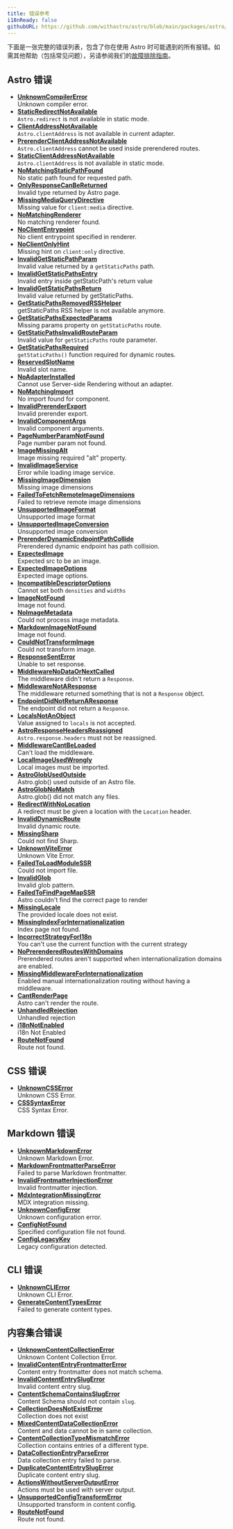 ```yaml
---
title: 错误参考
i18nReady: false
githubURL: https://github.com/withastro/astro/blob/main/packages/astro/src/core/errors/errors-data.ts
---
```


下面是一张完整的错误列表，包含了你在使用 Astro 时可能遇到的所有报错。如需其他帮助（包括常见问题），另请参阅我们的[故障排除指南](/zh-cn/guides/troubleshooting/)。

## Astro 错误

- [**UnknownCompilerError**](/zh-cn/reference/errors/unknown-compiler-error/)<br/>Unknown compiler error.
- [**StaticRedirectNotAvailable**](/zh-cn/reference/errors/static-redirect-not-available/)<br/>`Astro.redirect` is not available in static mode.
- [**ClientAddressNotAvailable**](/zh-cn/reference/errors/client-address-not-available/)<br/>`Astro.clientAddress` is not available in current adapter.
- [**PrerenderClientAddressNotAvailable**](/zh-cn/reference/errors/prerender-client-address-not-available/)<br/>`Astro.clientAddress` cannot be used inside prerendered routes.
- [**StaticClientAddressNotAvailable**](/zh-cn/reference/errors/static-client-address-not-available/)<br/>`Astro.clientAddress` is not available in static mode.
- [**NoMatchingStaticPathFound**](/zh-cn/reference/errors/no-matching-static-path-found/)<br/>No static path found for requested path.
- [**OnlyResponseCanBeReturned**](/zh-cn/reference/errors/only-response-can-be-returned/)<br/>Invalid type returned by Astro page.
- [**MissingMediaQueryDirective**](/zh-cn/reference/errors/missing-media-query-directive/)<br/>Missing value for `client:media` directive.
- [**NoMatchingRenderer**](/zh-cn/reference/errors/no-matching-renderer/)<br/>No matching renderer found.
- [**NoClientEntrypoint**](/zh-cn/reference/errors/no-client-entrypoint/)<br/>No client entrypoint specified in renderer.
- [**NoClientOnlyHint**](/zh-cn/reference/errors/no-client-only-hint/)<br/>Missing hint on `client:only` directive.
- [**InvalidGetStaticPathParam**](/zh-cn/reference/errors/invalid-get-static-path-param/)<br/>Invalid value returned by a `getStaticPaths` path.
- [**InvalidGetStaticPathsEntry**](/zh-cn/reference/errors/invalid-get-static-paths-entry/)<br/>Invalid entry inside getStaticPath's return value
- [**InvalidGetStaticPathsReturn**](/zh-cn/reference/errors/invalid-get-static-paths-return/)<br/>Invalid value returned by getStaticPaths.
- [**GetStaticPathsRemovedRSSHelper**](/zh-cn/reference/errors/get-static-paths-removed-rsshelper/)<br/>getStaticPaths RSS helper is not available anymore.
- [**GetStaticPathsExpectedParams**](/zh-cn/reference/errors/get-static-paths-expected-params/)<br/>Missing params property on `getStaticPaths` route.
- [**GetStaticPathsInvalidRouteParam**](/zh-cn/reference/errors/get-static-paths-invalid-route-param/)<br/>Invalid value for `getStaticPaths` route parameter.
- [**GetStaticPathsRequired**](/zh-cn/reference/errors/get-static-paths-required/)<br/>`getStaticPaths()` function required for dynamic routes.
- [**ReservedSlotName**](/zh-cn/reference/errors/reserved-slot-name/)<br/>Invalid slot name.
- [**NoAdapterInstalled**](/zh-cn/reference/errors/no-adapter-installed/)<br/>Cannot use Server-side Rendering without an adapter.
- [**NoMatchingImport**](/zh-cn/reference/errors/no-matching-import/)<br/>No import found for component.
- [**InvalidPrerenderExport**](/zh-cn/reference/errors/invalid-prerender-export/)<br/>Invalid prerender export.
- [**InvalidComponentArgs**](/zh-cn/reference/errors/invalid-component-args/)<br/>Invalid component arguments.
- [**PageNumberParamNotFound**](/zh-cn/reference/errors/page-number-param-not-found/)<br/>Page number param not found.
- [**ImageMissingAlt**](/zh-cn/reference/errors/image-missing-alt/)<br/>Image missing required "alt" property.
- [**InvalidImageService**](/zh-cn/reference/errors/invalid-image-service/)<br/>Error while loading image service.
- [**MissingImageDimension**](/zh-cn/reference/errors/missing-image-dimension/)<br/>Missing image dimensions
- [**FailedToFetchRemoteImageDimensions**](/zh-cn/reference/errors/failed-to-fetch-remote-image-dimensions/)<br/>Failed to retrieve remote image dimensions
- [**UnsupportedImageFormat**](/zh-cn/reference/errors/unsupported-image-format/)<br/>Unsupported image format
- [**UnsupportedImageConversion**](/zh-cn/reference/errors/unsupported-image-conversion/)<br/>Unsupported image conversion
- [**PrerenderDynamicEndpointPathCollide**](/zh-cn/reference/errors/prerender-dynamic-endpoint-path-collide/)<br/>Prerendered dynamic endpoint has path collision.
- [**ExpectedImage**](/zh-cn/reference/errors/expected-image/)<br/>Expected src to be an image.
- [**ExpectedImageOptions**](/zh-cn/reference/errors/expected-image-options/)<br/>Expected image options.
- [**IncompatibleDescriptorOptions**](/zh-cn/reference/errors/incompatible-descriptor-options/)<br/>Cannot set both `densities` and `widths`
- [**ImageNotFound**](/zh-cn/reference/errors/image-not-found/)<br/>Image not found.
- [**NoImageMetadata**](/zh-cn/reference/errors/no-image-metadata/)<br/>Could not process image metadata.
- [**MarkdownImageNotFound**](/zh-cn/reference/errors/markdown-image-not-found/)<br/>Image not found.
- [**CouldNotTransformImage**](/zh-cn/reference/errors/could-not-transform-image/)<br/>Could not transform image.
- [**ResponseSentError**](/zh-cn/reference/errors/response-sent-error/)<br/>Unable to set response.
- [**MiddlewareNoDataOrNextCalled**](/zh-cn/reference/errors/middleware-no-data-or-next-called/)<br/>The middleware didn't return a `Response`.
- [**MiddlewareNotAResponse**](/zh-cn/reference/errors/middleware-not-aresponse/)<br/>The middleware returned something that is not a `Response` object.
- [**EndpointDidNotReturnAResponse**](/zh-cn/reference/errors/endpoint-did-not-return-aresponse/)<br/>The endpoint did not return a `Response`.
- [**LocalsNotAnObject**](/zh-cn/reference/errors/locals-not-an-object/)<br/>Value assigned to `locals` is not accepted.
- [**AstroResponseHeadersReassigned**](/zh-cn/reference/errors/astro-response-headers-reassigned/)<br/>`Astro.response.headers` must not be reassigned.
- [**MiddlewareCantBeLoaded**](/zh-cn/reference/errors/middleware-cant-be-loaded/)<br/>Can't load the middleware.
- [**LocalImageUsedWrongly**](/zh-cn/reference/errors/local-image-used-wrongly/)<br/>Local images must be imported.
- [**AstroGlobUsedOutside**](/zh-cn/reference/errors/astro-glob-used-outside/)<br/>Astro.glob() used outside of an Astro file.
- [**AstroGlobNoMatch**](/zh-cn/reference/errors/astro-glob-no-match/)<br/>Astro.glob() did not match any files.
- [**RedirectWithNoLocation**](/zh-cn/reference/errors/redirect-with-no-location/)<br/>A redirect must be given a location with the `Location` header.
- [**InvalidDynamicRoute**](/zh-cn/reference/errors/invalid-dynamic-route/)<br/>Invalid dynamic route.
- [**MissingSharp**](/zh-cn/reference/errors/missing-sharp/)<br/>Could not find Sharp.
- [**UnknownViteError**](/zh-cn/reference/errors/unknown-vite-error/)<br/>Unknown Vite Error.
- [**FailedToLoadModuleSSR**](/zh-cn/reference/errors/failed-to-load-module-ssr/)<br/>Could not import file.
- [**InvalidGlob**](/zh-cn/reference/errors/invalid-glob/)<br/>Invalid glob pattern.
- [**FailedToFindPageMapSSR**](/zh-cn/reference/errors/failed-to-find-page-map-ssr/)<br/>Astro couldn't find the correct page to render
- [**MissingLocale**](/zh-cn/reference/errors/missing-locale/)<br/>The provided locale does not exist.
- [**MissingIndexForInternationalization**](/zh-cn/reference/errors/missing-index-for-internationalization/)<br/>Index page not found.
- [**IncorrectStrategyForI18n**](/zh-cn/reference/errors/incorrect-strategy-for-i18n/)<br/>You can't use the current function with the current strategy
- [**NoPrerenderedRoutesWithDomains**](/zh-cn/reference/errors/no-prerendered-routes-with-domains/)<br/>Prerendered routes aren't supported when internationalization domains are enabled.
- [**MissingMiddlewareForInternationalization**](/zh-cn/reference/errors/missing-middleware-for-internationalization/)<br/>Enabled manual internationalization routing without having a middleware.
- [**CantRenderPage**](/zh-cn/reference/errors/cant-render-page/)<br/>Astro can't render the route.
- [**UnhandledRejection**](/zh-cn/reference/errors/unhandled-rejection/)<br/>Unhandled rejection
- [**i18nNotEnabled**](/zh-cn/reference/errors/i18n-not-enabled/)<br/>i18n Not Enabled
- [**RouteNotFound**](/zh-cn/reference/errors/route-not-found/)<br/>Route not found.
## CSS 错误

- [**UnknownCSSError**](/zh-cn/reference/errors/unknown-csserror/)<br/>Unknown CSS Error.
- [**CSSSyntaxError**](/zh-cn/reference/errors/csssyntax-error/)<br/>CSS Syntax Error.
## Markdown 错误

- [**UnknownMarkdownError**](/zh-cn/reference/errors/unknown-markdown-error/)<br/>Unknown Markdown Error.
- [**MarkdownFrontmatterParseError**](/zh-cn/reference/errors/markdown-frontmatter-parse-error/)<br/>Failed to parse Markdown frontmatter.
- [**InvalidFrontmatterInjectionError**](/zh-cn/reference/errors/invalid-frontmatter-injection-error/)<br/>Invalid frontmatter injection.
- [**MdxIntegrationMissingError**](/zh-cn/reference/errors/mdx-integration-missing-error/)<br/>MDX integration missing.
- [**UnknownConfigError**](/zh-cn/reference/errors/unknown-config-error/)<br/>Unknown configuration error.
- [**ConfigNotFound**](/zh-cn/reference/errors/config-not-found/)<br/>Specified configuration file not found.
- [**ConfigLegacyKey**](/zh-cn/reference/errors/config-legacy-key/)<br/>Legacy configuration detected.
## CLI 错误

- [**UnknownCLIError**](/zh-cn/reference/errors/unknown-clierror/)<br/>Unknown CLI Error.
- [**GenerateContentTypesError**](/zh-cn/reference/errors/generate-content-types-error/)<br/>Failed to generate content types.
## 内容集合错误

- [**UnknownContentCollectionError**](/zh-cn/reference/errors/unknown-content-collection-error/)<br/>Unknown Content Collection Error.
- [**InvalidContentEntryFrontmatterError**](/zh-cn/reference/errors/invalid-content-entry-frontmatter-error/)<br/>Content entry frontmatter does not match schema.
- [**InvalidContentEntrySlugError**](/zh-cn/reference/errors/invalid-content-entry-slug-error/)<br/>Invalid content entry slug.
- [**ContentSchemaContainsSlugError**](/zh-cn/reference/errors/content-schema-contains-slug-error/)<br/>Content Schema should not contain `slug`.
- [**CollectionDoesNotExistError**](/zh-cn/reference/errors/collection-does-not-exist-error/)<br/>Collection does not exist
- [**MixedContentDataCollectionError**](/zh-cn/reference/errors/mixed-content-data-collection-error/)<br/>Content and data cannot be in same collection.
- [**ContentCollectionTypeMismatchError**](/zh-cn/reference/errors/content-collection-type-mismatch-error/)<br/>Collection contains entries of a different type.
- [**DataCollectionEntryParseError**](/zh-cn/reference/errors/data-collection-entry-parse-error/)<br/>Data collection entry failed to parse.
- [**DuplicateContentEntrySlugError**](/zh-cn/reference/errors/duplicate-content-entry-slug-error/)<br/>Duplicate content entry slug.
- [**ActionsWithoutServerOutputError**](/zh-cn/reference/errors/actions-without-server-output-error/)<br/>Actions must be used with server output.
- [**UnsupportedConfigTransformError**](/zh-cn/reference/errors/unsupported-config-transform-error/)<br/>Unsupported transform in content config.
- [**RouteNotFound**](/zh-cn/reference/errors/route-not-found/)<br/>Route not found.